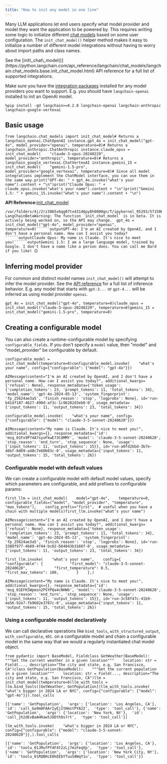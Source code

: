 ```yaml
---
title: "How to init any model in one line"
---
```


Many LLM applications let end users specify what model provider and model they want the application to be powered by. This requires writing some logic to initialize different [chat models](/oss/concepts/chat_models) based on some user configuration. The `init_chat_model()` helper method makes it easy to initialize a number of different model integrations without having to worry about import paths and class names.

<Check>
  See the [init\_chat\_model()](https://python.langchain.com/api_reference/langchain/chat_models/langchain.chat_models.base.init_chat_model.html) API reference for a full list of supported integrations.

  Make sure you have the [integration packages](/oss/integrations/chat) installed for any model providers you want to support. E.g. you should have `langchain-openai` installed to init an OpenAI model.
</Check>

```
%pip install -qU langchain>=0.2.8 langchain-openai langchain-anthropic langchain-google-vertexai
```

## Basic usage

```
from langchain.chat_models import init_chat_model# Returns a langchain_openai.ChatOpenAI instance.gpt_4o = init_chat_model("gpt-4o", model_provider="openai", temperature=0)# Returns a langchain_anthropic.ChatAnthropic instance.claude_opus = init_chat_model(    "claude-3-opus-20240229", model_provider="anthropic", temperature=0)# Returns a langchain_google_vertexai.ChatVertexAI instance.gemini_15 = init_chat_model(    "gemini-1.5-pro", model_provider="google_vertexai", temperature=0)# Since all model integrations implement the ChatModel interface, you can use them in the same way.print("GPT-4o: " + gpt_4o.invoke("what's your name").content + "\n")print("Claude Opus: " + claude_opus.invoke("what's your name").content + "\n")print("Gemini 1.5: " + gemini_15.invoke("what's your name").content + "\n")
```

**API Reference:**[init\_chat\_model](https://python.langchain.com/api_reference/langchain/chat_models/langchain.chat_models.base.init_chat_model.html)

```````
/var/folders/4j/2rz3865x6qg07tx43146py8h0000gn/T/ipykernel_95293/571506279.py:4: LangChainBetaWarning: The function `init_chat_model` is in beta. It is actively being worked on, so the API may change.  gpt_4o = init_chat_model("gpt-4o", model_provider="openai", temperature=0)``````outputGPT-4o: I'm an AI created by OpenAI, and I don't have a personal name. How can I assist you today?``````outputClaude Opus: My name is Claude. It's nice to meet you!``````outputGemini 1.5: I am a large language model, trained by Google. I don't have a name like a person does. You can call me Bard if you like! 😊
```````

## Inferring model provider

For common and distinct model names `init_chat_model()` will attempt to infer the model provider. See the [API reference](https://python.langchain.com/api_reference/langchain/chat_models/langchain.chat_models.base.init_chat_model.html) for a full list of inference behavior. E.g. any model that starts with `gpt-3...` or `gpt-4...` will be inferred as using model provider `openai`.

```
gpt_4o = init_chat_model("gpt-4o", temperature=0)claude_opus = init_chat_model("claude-3-opus-20240229", temperature=0)gemini_15 = init_chat_model("gemini-1.5-pro", temperature=0)
```

## Creating a configurable model

You can also create a runtime-configurable model by specifying `configurable_fields`. If you don't specify a `model` value, then "model" and "model\_provider" be configurable by default.

```
configurable_model = init_chat_model(temperature=0)configurable_model.invoke(    "what's your name", config={"configurable": {"model": "gpt-4o"}})
```

```
AIMessage(content="I'm an AI created by OpenAI, and I don't have a personal name. How can I assist you today?", additional_kwargs={'refusal': None}, response_metadata={'token_usage': {'completion_tokens': 23, 'prompt_tokens': 11, 'total_tokens': 34}, 'model_name': 'gpt-4o-2024-05-13', 'system_fingerprint': 'fp_25624ae3a5', 'finish_reason': 'stop', 'logprobs': None}, id='run-b41df187-4627-490d-af3c-1c96282d3eb0-0', usage_metadata={'input_tokens': 11, 'output_tokens': 23, 'total_tokens': 34})
```

```
configurable_model.invoke(    "what's your name", config={"configurable": {"model": "claude-3-5-sonnet-20240620"}})
```

```
AIMessage(content="My name is Claude. It's nice to meet you!", additional_kwargs={}, response_metadata={'id': 'msg_01Fx9P74A7syoFkwE73CdMMY', 'model': 'claude-3-5-sonnet-20240620', 'stop_reason': 'end_turn', 'stop_sequence': None, 'usage': {'input_tokens': 11, 'output_tokens': 15}}, id='run-a0fd2bbd-3b7e-46bf-8d69-a48c7e60b03c-0', usage_metadata={'input_tokens': 11, 'output_tokens': 15, 'total_tokens': 26})
```

### Configurable model with default values

We can create a configurable model with default model values, specify which parameters are configurable, and add prefixes to configurable params:

```
first_llm = init_chat_model(    model="gpt-4o",    temperature=0,    configurable_fields=("model", "model_provider", "temperature", "max_tokens"),    config_prefix="first",  # useful when you have a chain with multiple models)first_llm.invoke("what's your name")
```

```
AIMessage(content="I'm an AI created by OpenAI, and I don't have a personal name. How can I assist you today?", additional_kwargs={'refusal': None}, response_metadata={'token_usage': {'completion_tokens': 23, 'prompt_tokens': 11, 'total_tokens': 34}, 'model_name': 'gpt-4o-2024-05-13', 'system_fingerprint': 'fp_25624ae3a5', 'finish_reason': 'stop', 'logprobs': None}, id='run-3380f977-4b89-4f44-bc02-b64043b3166f-0', usage_metadata={'input_tokens': 11, 'output_tokens': 23, 'total_tokens': 34})
```

```
first_llm.invoke(    "what's your name",    config={        "configurable": {            "first_model": "claude-3-5-sonnet-20240620",            "first_temperature": 0.5,            "first_max_tokens": 100,        }    },)
```

```
AIMessage(content="My name is Claude. It's nice to meet you!", additional_kwargs={}, response_metadata={'id': 'msg_01EFKSWpmsn2PSYPQa4cNHWb', 'model': 'claude-3-5-sonnet-20240620', 'stop_reason': 'end_turn', 'stop_sequence': None, 'usage': {'input_tokens': 11, 'output_tokens': 15}}, id='run-3c58f47c-41b9-4e56-92e7-fb9602e3787c-0', usage_metadata={'input_tokens': 11, 'output_tokens': 15, 'total_tokens': 26})
```

### Using a configurable model declaratively

We can call declarative operations like `bind_tools`, `with_structured_output`, `with_configurable`, etc. on a configurable model and chain a configurable model in the same way that we would a regularly instantiated chat model object.

```
from pydantic import BaseModel, Fieldclass GetWeather(BaseModel):    """Get the current weather in a given location"""    location: str = Field(..., description="The city and state, e.g. San Francisco, CA")class GetPopulation(BaseModel):    """Get the current population in a given location"""    location: str = Field(..., description="The city and state, e.g. San Francisco, CA")llm = init_chat_model(temperature=0)llm_with_tools = llm.bind_tools([GetWeather, GetPopulation])llm_with_tools.invoke(    "what's bigger in 2024 LA or NYC", config={"configurable": {"model": "gpt-4o"}}).tool_calls
```

```
[{'name': 'GetPopulation',  'args': {'location': 'Los Angeles, CA'},  'id': 'call_Ga9m8FAArIyEjItHmztPYA22',  'type': 'tool_call'}, {'name': 'GetPopulation',  'args': {'location': 'New York, NY'},  'id': 'call_jh2dEvBaAHRaw5JUDthOs7rt',  'type': 'tool_call'}]
```

```
llm_with_tools.invoke(    "what's bigger in 2024 LA or NYC",    config={"configurable": {"model": "claude-3-5-sonnet-20240620"}},).tool_calls
```

```
[{'name': 'GetPopulation',  'args': {'location': 'Los Angeles, CA'},  'id': 'toolu_01JMufPf4F4t2zLj7miFeqXp',  'type': 'tool_call'}, {'name': 'GetPopulation',  'args': {'location': 'New York City, NY'},  'id': 'toolu_01RQBHcE8kEEbYTuuS8WqY1u',  'type': 'tool_call'}]
```
